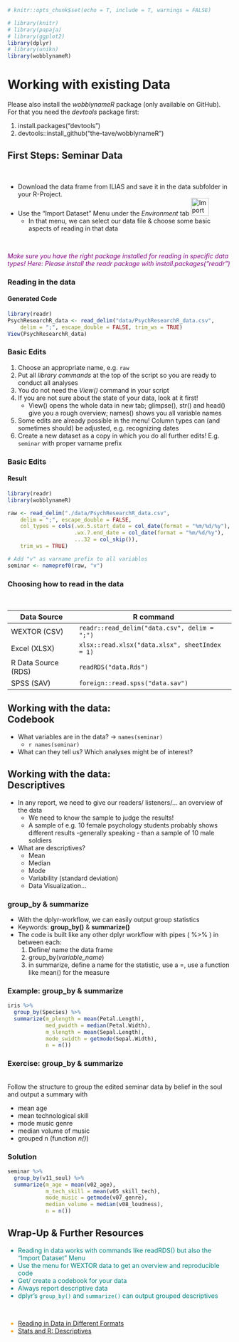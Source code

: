 
```r
# knitr::opts_chunk$set(echo = T, include = T, warnings = FALSE)

# library(knitr)
# library(papaja)
# library(ggplot2)
library(dplyr)
# library(unikn)
library(wobblynameR)
```

# Working with existing Data

```{=html}
<script src="https://kit.fontawesome.com/0e67562c4f.js" crossorigin="anonymous"></script>
```

Please also install the _wobblynameR_ package (only available on GitHub). For that you need the _devtools_ package first:

1. install.packages("devtools")
2. devtools::install_github("the-tave/wobblynameR")

    
## First Steps: Seminar Data

<br>

- Download the data frame from ILIAS and save it in the data subfolder in your R-Project.
- Use the "Import Dataset" Menu under the _Environment_ tab ![Import Dataset](./img/import_dataset.png){height=40px}
    - In that menu, we can select our data file & choose some basic aspects of reading in that data 

<br>

<i class="fa-solid fa-lightbulb" style="color: purple;"></i><i style="color: purple;">Make sure you have the right package installed for reading in specific data types! Here: Please install the readr package with install.packages("readr")</i>


### Reading in the data
#### Generated Code

```r
library(readr)
PsychResearchR_data <- read_delim("data/PsychResearchR_data.csv", 
    delim = ";", escape_double = FALSE, trim_ws = TRUE)
View(PsychResearchR_data)
```


### Basic Edits <i class="fa-solid fa-paintbrush" style="color: darkgreen;"></i>



1. Choose an appropriate name, e.g. `raw`
2. Put all _library commands_ at the top of the script so you are ready to conduct all analyses
3. You do not need the _View()_ command in your script
4. If you are not sure about the state of your data, look at it first!
    - View() opens the whole data in new tab; glimpse(), str() and head() give you a rough overview; names() shows you all variable names
5. Some edits are already possible in the menu! Column types can (and sometimes should) be adjusted, e.g. recognizing dates
6. Create a new dataset as a copy in which you do all further edits! E.g. `seminar` with proper varname prefix



### Basic Edits <i class="fa-solid fa-paintbrush" style="color: darkgreen;"></i>
#### Result

```r
library(readr)
library(wobblynameR)

raw <- read_delim("./data/PsychResearchR_data.csv", 
    delim = ";", escape_double = FALSE, 
    col_types = cols(.wx.5.start_date = col_date(format = "%m/%d/%y"),
                     .wx.7.end_date = col_date(format = "%m/%d/%y"), 
                     ...32 = col_skip()),
    trim_ws = TRUE)

# Add "v" as varname prefix to all variables
seminar <- namepref0(raw, "v")
```

### Choosing how to read in the data

<br>

Data Source | R command
------|------
WEXTOR (CSV) | `readr::read_delim("data.csv", delim = ";")`
Excel (XLSX) | `xlsx::read.xlsx("data.xlsx", sheetIndex = 1)`
R Data Source (RDS) | `readRDS("data.Rds")`
SPSS (SAV) | `foreign::read.spss("data.sav")`


## Working with the data: <br> Codebook



- What variables are in the data? -> `names(seminar)`
    - `r names(seminar)`
- What can they tell us? Which analyses might be of interest?



## Working with the data: <br> Descriptives



- In any report, we need to give our readers/ listeners/... an overview of the data
    - We need to know the sample to judge the results!
    - A sample of e.g. 10 female psychology students probably shows different results -generally speaking - than a sample of 10 male soldiers
- What are descriptives?
    - Mean
    - Median
    - Mode
    - Variability (standard deviation)
    - Data Visualization...
    


### group_by & summarize 


- With the dplyr-workflow, we can easily output group statistics
- Keywords: **group_by()** & **summarize()**
- The code is built like any other dplyr workflow with pipes ( %>% ) in between each:
    1. Define/ name the data frame
    2. group_by(_variable_name_)
    3. in summarize, define a name for the statistic, use a =, use a function like mean() for the measure


### Example: group_by & summarize

```r
iris %>% 
  group_by(Species) %>% 
  summarize(m_plength = mean(Petal.Length),
            med_pwidth = median(Petal.Width),
            m_slength = mean(Sepal.Length),
            mode_swidth = getmode(Sepal.Width),
            n = n())
```
    
### Exercise: group_by & summarize

<br> 
Follow the structure to group the edited seminar data by belief in the soul and output a summary with 

- mean age 
- mean technological skill
- mode music genre 
- median volume of music 
- grouped n (function _n()_)

### Solution

```r
seminar %>% 
  group_by(v11_soul) %>% 
  summarize(m_age = mean(v02_age),
            m_tech_skill = mean(v05_skill_tech),
            mode_music = getmode(v07_genre),
            median_volume = median(v08_loudness),
            n = n())
```

 
## Wrap-Up & Further Resources 
 
<i class="fa-solid fa-anchor" style="color: teal;"></i>
<ul style="color: teal;"> 
<li> Reading in data works with commands like readRDS() but also the "Import Dataset" Menu</li>
<li> Use the menu for WEXTOR data to get an overview and reproducible code</li>
<li> Get/ create a codebook for your data</li>
<li> Always report descriptive data</li>
<li> dplyr's `group_by()` and `summarize()` can output grouped descriptives</li>
</ul>


<br>

<i class="fa-solid fa-book" style="color: orange;"></i>
<ul style="color: orange;">
<li> [Reading in Data in Different Formats](https://www.datafiles.samhsa.gov/get-help/format-specific-issues/how-do-i-read-data-r)</li>
<li> [Stats and R: Descriptives](https://statsandr.com/blog/descriptive-statistics-in-r/) </li>
</ul>

